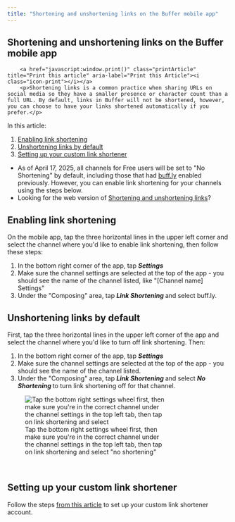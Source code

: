 ```yaml
---
title: "Shortening and unshortening links on the Buffer mobile app"
---
```

<article id="fullArticle">
        <h1 class="title">Shortening and unshortening links on the Buffer mobile app</h1>
    
        <a href="javascript:window.print()" class="printArticle" title="Print this article" aria-label="Print this Article"><i class="icon-print"></i></a>
        <p>Shortening links is a common practice when sharing URLs on social media so they have a smaller presence or character count than a full URL. By default, links in Buffer will not be shortened, however, you can choose to have your links shortened automatically if you prefer.</p>
<p>In this article:</p>
<ol>
 <li><a href="#Changing-your-link-shortener-poR8w" target="_self">Enabling link shortening</a></li>
 <li><a href="#Unshortening-links-vwNxQ" target="_self">Unshortening links by default </a></li>
 <li><a href="#Setting-up-your-custom-link-shortener-RgaMh">Setting up your custom link shortener</a></li>
</ol>
<div class="callout-blue">
 <ul>
  <li>As of April 17, 2025, all channels for Free users will be set to "No Shortening" by default, including those that had&nbsp;<a href="http://buff.ly/">buff.ly</a>&nbsp;enabled previously. However, you can enable link shortening for your channels using the steps below.</li>
  <li>Looking for the web version of <a href="https://support.buffer.com//support.buffer.com/article/620-shortening-and-unshortening-links">Shortening and unshortening links</a>?</li>
 </ul>
</div>
<h2 id="Changing-your-link-shortener-poR8w">Enabling link shortening</h2>
<p>On the mobile app, tap the three horizontal lines in the upper left corner and select the channel where you'd like to enable link shortening, then follow these steps:</p>
<ol>
 <li>In the bottom right corner of the app, tap&nbsp;<i><b>Settings</b></i></li>
 <li>Make sure the channel settings are selected at the top of the app - you should see the name of the channel listed, like "[Channel name] Settings"</li>
 <li>Under the "Composing" area, tap&nbsp;<i><b>Link Shortening&nbsp;</b></i>and select&nbsp;buff.ly.</li>
</ol>
<h2 id="Unshortening-links-vwNxQ">Unshortening links by default</h2>
<p>First, tap the three horizontal lines in the upper left corner of the app and select the channel where you'd like to turn off link shortening. Then:</p>
<ol>
 <li>In the bottom right corner of the app, tap&nbsp;<i><b>Settings</b></i></li>
 <li>Make sure the channel settings are selected at the top of the app - you should see the name of the channel listed.</li>
 <li>Under the "Composing" area, tap&nbsp;<i><b>Link Shortening&nbsp;</b></i>and select&nbsp;<i><b>No Shortening&nbsp;</b></i>to turn link shortening off for that channel.</li>
</ol>
<figure style="width: 322px; " class=""><img src="//d33v4339jhl8k0.cloudfront.net/docs/assets/64cb6cf86d4a3e191f237e66/images/66d0c8a565e01777a93349ec/file-b1hZ1zMtAu.jpg" alt="Tap the bottom right settings wheel first, then make sure you're in the correct channel under the channel settings in the top left tab, then tap on link shortening and select">
 <figcaption>
  Tap the bottom right settings wheel first, then make sure you're in the correct channel under the channel settings in the top left tab, then tap on link shortening and select "no shortening"
 </figcaption>
</figure><br>
<h2 id="Setting-up-your-custom-link-shortener-RgaMh">Setting up your custom link shortener</h2>
<p>Follow the steps&nbsp;<a href="https://support.buffer.com//support.buffer.com/article/620-shortening-and-unshortening-links#Setting-up-your-custom-link-shortener-lftd-">from this article</a>&nbsp;to set up your custom link shortener account.</p>
    </article>
